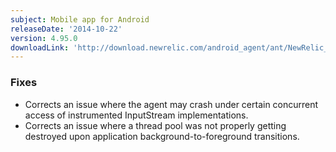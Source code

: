 ```yaml
---
subject: Mobile app for Android
releaseDate: '2014-10-22'
version: 4.95.0
downloadLink: 'http://download.newrelic.com/android_agent/ant/NewRelic_Android_Agent_4.95.0.zip'
---
```


### Fixes

* Corrects an issue where the agent may crash under certain concurrent access of instrumented InputStream implementations.
* Corrects an issue where a thread pool was not properly getting destroyed upon application background-to-foreground transitions.
